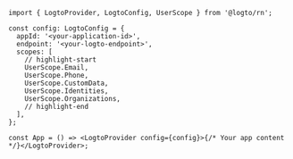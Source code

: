 ```tsx title="App.tsx"
import { LogtoProvider, LogtoConfig, UserScope } from '@logto/rn';

const config: LogtoConfig = {
  appId: '<your-application-id>',
  endpoint: '<your-logto-endpoint>',
  scopes: [
    // highlight-start
    UserScope.Email,
    UserScope.Phone,
    UserScope.CustomData,
    UserScope.Identities,
    UserScope.Organizations,
    // highlight-end
  ],
};

const App = () => <LogtoProvider config={config}>{/* Your app content */}</LogtoProvider>;
```
